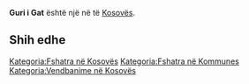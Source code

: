 {{Fshat në Kosovës
 | Emri                = Guri i Gat
| std_V_name = Guri Gat
| std_V_FULL_NAME_RO = Guri Gat
| std_V_FULL_NAME_ND_RO = Guri Gat
| std_V_SORT_NAME_RG = GURIGAT
| std_V_FULL_NAME_RG = Guri Gat
| std_V_FULL_NAME_ND_RG = Guri Gat
| std_V_name = Guri Gat
| std_V_FULL_NAME_RO = Guri Gat
| std_V_FULL_NAME_ND_RO = Guri Gat
| std_V_SORT_NAME_RG = GURIGAT
| std_V_FULL_NAME_RG = Guri Gat
| std_V_FULL_NAME_ND_RG = Guri Gat
| srp_N_name = Guri i Gat
| srp_N_FULL_NAME_RO = Guri i Gat
| srp_N_FULL_NAME_ND_RO = Guri i Gat
| srp_N_SORT_NAME_RG = GURIIGAT
| srp_N_FULL_NAME_RG = Guri i Gat
| srp_N_FULL_NAME_ND_RG = Guri i Gat

 | Emri (Rasa dhanore) = 
 | Figura              = 
 | Shteti              = Kosovo
 | Komuna              = 
 | Kodi postar         = 
 | Sipërfaqja          = 

 | Popullsia           = 

 | Regj. i popullsisë  = 
 | Dend. e popullsisë  = 
 | Faqja zyrtare       = 
 <!--- Koordinatat ----> 
 | Gjerësia            = 42.618611
 | Gjatësia            = 20.6375
 | Lartësia            = 
}}
'''Guri i Gat''' është një [[]] në [[]] të [[Kosovës]].

<!-- == Gjeografia == -->
<!-- == Historia == -->
<!-- == Demografia == -->
== Shih edhe ==
{{Komuna }}
{{Kosovo-Administrata-Cung}}

[[Kategoria:Fshatra në Kosovës]]
[[Kategoria:Fshatra në Kommunes ]]
[[Kategoria:Vendbanime në Kosovës]]